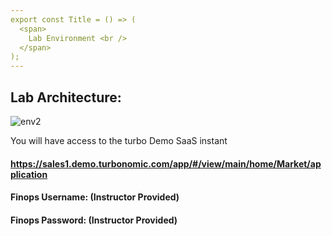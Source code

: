 ```yaml
---
export const Title = () => (
  <span>
    Lab Environment <br />
  </span>
);
---
```

## Lab Architecture: 


![env2](images/env.2.jpg)


You will have access to the turbo Demo SaaS instant  

#### https://sales1.demo.turbonomic.com/app/#/view/main/home/Market/application

#### Finops Username: (Instructor Provided)
#### Finops Password: (Instructor Provided)


